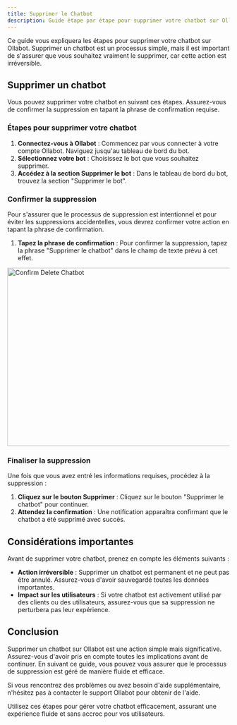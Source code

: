 ```yaml
---
title: Supprimer le Chatbot
description: Guide étape par étape pour supprimer votre chatbot sur Ollabot.
---
```


Ce guide vous expliquera les étapes pour supprimer votre chatbot sur Ollabot. Supprimer un chatbot est un processus simple, mais il est important de s'assurer que vous souhaitez vraiment le supprimer, car cette action est irréversible.

## Supprimer un chatbot

Vous pouvez supprimer votre chatbot en suivant ces étapes. Assurez-vous de confirmer la suppression en tapant la phrase de confirmation requise.

### Étapes pour supprimer votre chatbot

1. **Connectez-vous à Ollabot** : Commencez par vous connecter à votre compte Ollabot. Naviguez jusqu'au tableau de bord du bot.
2. **Sélectionnez votre bot** : Choisissez le bot que vous souhaitez supprimer.
3. **Accédez à la section Supprimer le bot** : Dans le tableau de bord du bot, trouvez la section "Supprimer le bot".

### Confirmer la suppression

Pour s'assurer que le processus de suppression est intentionnel et pour éviter les suppressions accidentelles, vous devrez confirmer votre action en tapant la phrase de confirmation.

1. **Tapez la phrase de confirmation** : Pour confirmer la suppression, tapez la phrase "Supprimer le chatbot" dans le champ de texte prévu à cet effet.

<Image src="/images/bot-dashboard/delete-chatbot.png" width="718" height="404" alt="Confirm Delete Chatbot" />

### Finaliser la suppression

Une fois que vous avez entré les informations requises, procédez à la suppression :

1. **Cliquez sur le bouton Supprimer** : Cliquez sur le bouton "Supprimer le chatbot" pour continuer.
2. **Attendez la confirmation** : Une notification apparaîtra confirmant que le chatbot a été supprimé avec succès.

## Considérations importantes

Avant de supprimer votre chatbot, prenez en compte les éléments suivants :

- **Action irréversible** : Supprimer un chatbot est permanent et ne peut pas être annulé. Assurez-vous d'avoir sauvegardé toutes les données importantes.
- **Impact sur les utilisateurs** : Si votre chatbot est activement utilisé par des clients ou des utilisateurs, assurez-vous que sa suppression ne perturbera pas leur expérience.

## Conclusion

Supprimer un chatbot sur Ollabot est une action simple mais significative. Assurez-vous d'avoir pris en compte toutes les implications avant de continuer. En suivant ce guide, vous pouvez vous assurer que le processus de suppression est géré de manière fluide et efficace.

Si vous rencontrez des problèmes ou avez besoin d'aide supplémentaire, n'hésitez pas à contacter le support Ollabot pour obtenir de l'aide.

Utilisez ces étapes pour gérer votre chatbot efficacement, assurant une expérience fluide et sans accroc pour vos utilisateurs.
